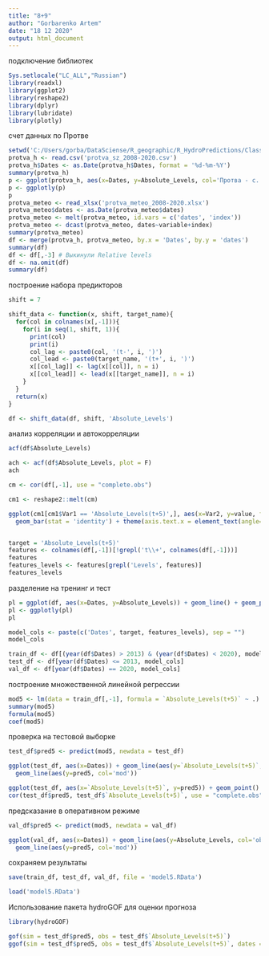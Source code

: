 ```yaml
---
title: "8+9"
author: "Gorbarenko Artem"
date: "18 12 2020"
output: html_document
---
```

подключение библиотек
```r
Sys.setlocale("LC_ALL","Russian")
library(readxl)
library(ggplot2)
library(reshape2)
library(dplyr)
library(lubridate)
library(plotly)
```
счет данных по Протве
```r
setwd('C:/Users/gorba/DataSciense/R_geographic/R_HydroPredictions/Class/Mine')
protva_h <- read.csv('protva_sz_2008-2020.csv')
protva_h$Dates <- as.Date(protva_h$Dates, format = '%d-%m-%Y')
summary(protva_h)
p <- ggplot(protva_h, aes(x=Dates, y=Absolute_Levels, col='Протва - с. Спас-Загорье')) + geom_line() + geom_point()
p <- ggplotly(p)
p
protva_meteo <- read_xlsx('protva_meteo_2008-2020.xlsx')
protva_meteo$dates <- as.Date(protva_meteo$dates)
protva_meteo <- melt(protva_meteo, id.vars = c('dates', 'index'))
protva_meteo <- dcast(protva_meteo, dates~variable+index)
summary(protva_meteo)
df <- merge(protva_h, protva_meteo, by.x = 'Dates', by.y = 'dates')
summary(df)
df <- df[,-3] # Выкинули Relative levels
df <- na.omit(df)
summary(df)
```
построение набора предикторов
```r
shift = 7

shift_data <- function(x, shift, target_name){
  for(col in colnames(x[,-1])){
    for(i in seq(1, shift, 1)){
      print(col)
      print(i)
      col_lag <- paste0(col, '(t-', i, ')')
      col_lead <- paste0(target_name, '(t+', i, ')')
      x[[col_lag]] <- lag(x[[col]], n = i)
      x[[col_lead]] <- lead(x[[target_name]], n = i)
    }
  }
  return(x)
}

df <- shift_data(df, shift, 'Absolute_Levels')

```
анализ корреляции и автокорреляции 
```r
acf(df$Absolute_Levels)

ach <- acf(df$Absolute_Levels, plot = F)
ach

cm <- cor(df[,-1], use = "complete.obs")

cm1 <- reshape2::melt(cm)

ggplot(cm1[cm1$Var1 == 'Absolute_Levels(t+5)',], aes(x=Var2, y=value, fill=value)) + 
  geom_bar(stat = 'identity') + theme(axis.text.x = element_text(angle=90))


target = 'Absolute_Levels(t+5)'
features <- colnames(df[,-1])[!grepl('t\\+', colnames(df[,-1]))]
features
features_levels <- features[grepl('Levels', features)]
features_levels
```
разделение на тренинг и тест 
```r
pl = ggplot(df, aes(x=Dates, y=Absolute_Levels)) + geom_line() + geom_point()
pl <- ggplotly(pl)
pl

model_cols <- paste(c('Dates', target, features_levels), sep = "")
model_cols

train_df <- df[(year(df$Dates) > 2013) & (year(df$Dates) < 2020), model_cols]
test_df <- df[year(df$Dates) <= 2013, model_cols]
val_df <- df[year(df$Dates) == 2020, model_cols]
```
построение множественной линейной регрессии
```r
mod5 <- lm(data = train_df[,-1], formula = `Absolute_Levels(t+5)` ~ .)
summary(mod5)
formula(mod5)
coef(mod5)
```
проверка на тестовой выборке
```r
test_df$pred5 <- predict(mod5, newdata = test_df)

ggplot(test_df, aes(x=Dates)) + geom_line(aes(y=`Absolute_Levels(t+5)`, col='obs')) +
  geom_line(aes(y=pred5, col='mod'))

ggplot(test_df, aes(x=`Absolute_Levels(t+5)`, y=pred5)) + geom_point() + geom_abline() + geom_smooth(method = 'lm')
cor(test_df$pred5, test_df$`Absolute_Levels(t+5)`, use = "complete.obs")
```

предсказание в оперативном режиме
```r

val_df$pred5 <- predict(mod5, newdata = val_df)

ggplot(val_df, aes(x=Dates)) + geom_line(aes(y=Absolute_Levels, col='obs')) +
  geom_line(aes(y=pred5, col='mod'))

```

сохраняем результаты
```r
save(train_df, test_df, val_df, file = 'model5.RData')

load('model5.RData')
```

Использование пакета  hydroGOF для оценки прогноза

```r
library(hydroGOF)

gof(sim = test_df$pred5, obs = test_df$`Absolute_Levels(t+5)`)
ggof(sim = test_df$pred5, obs = test_df$`Absolute_Levels(t+5)`, dates = test_df$Dates)
```

